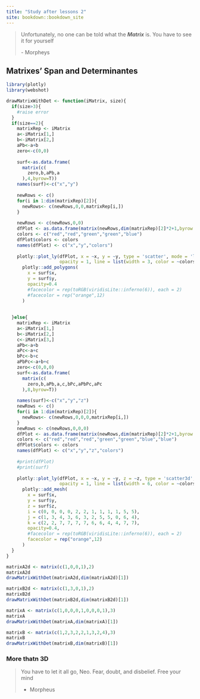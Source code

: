 ```yaml
---
title: "Study after lessons 2"
site: bookdown::bookdown_site
---
```


> Unfortunately, no one can be told what the ***Matrix*** is. You have to see it for yourself
>
> \- Morpheys

## Matrixes' Span and Determinantes

```r
library(plotly)
library(webshot)

drawMatrixWithDet <- function(iMatrix, size){
  if(size>3){
    #raise error
  } 
  if(size==2){
    matrixRep <- iMatrix
    a<-iMatrix[1,]
    b<-iMatrix[2,]
    aPb<-a+b
    zero<-c(0,0)
    
    surf<-as.data.frame(
      matrix(c(
        zero,b,aPb,a
      ),4,byrow=T))
    names(surf)<-c("x","y")
    
    newRows <- c()
    for(i in 1:dim(matrixRep)[2]){
      newRows<- c(newRows,0,0,matrixRep[i,])
    }
    
    newRows <- c(newRows,0,0)
    dfPlot <- as.data.frame(matrix(newRows,dim(matrixRep)[2]*2+1,byrow = T))
    colors <- c("red","red","green","green","blue")
    dfPlot$colors <- colors
    names(dfPlot) <- c("x","y","colors")
    
    plotly::plot_ly(dfPlot, x = ~x, y = ~y, type = 'scatter', mode = 'lines',
                    opacity = 1, line = list(width = 3, color = ~colors,reverscale = FALSE)) %>%
      plotly::add_polygons(
        x = surf$x,
        y = surf$y,
        opacity=0.4
        #facecolor = rep(toRGB(viridisLite::inferno(6)), each = 2)
        #facecolor = rep("orange",12)
      )
    
    
  }else{
    matrixRep <- iMatrix
    a<-iMatrix[1,]
    b<-iMatrix[2,]
    c<-iMatrix[3,]
    aPb<-a+b
    aPc<-a+c
    bPc<-b+c
    aPbPc<-a+b+c
    zero<-c(0,0,0)
    surf<-as.data.frame(
      matrix(c(
        zero,b,aPb,a,c,bPc,aPbPc,aPc
      ),8,byrow=T))
    
    names(surf)<-c("x","y","z")
    newRows <- c()
    for(i in 1:dim(matrixRep)[2]){
      newRows<- c(newRows,0,0,0,matrixRep[i,])
    }
    newRows <- c(newRows,0,0,0)
    dfPlot <- as.data.frame(matrix(newRows,dim(matrixRep)[2]*2+1,byrow = T))
    colors <- c("red","red","red","green","green","blue","blue")
    dfPlot$colors <- colors
    names(dfPlot) <- c("x","y","z","colors")
    
    #print(dfPlot)
    #print(surf)
    
    plotly::plot_ly(dfPlot, x = ~x, y = ~y, z = ~z, type = 'scatter3d', mode = 'lines',
                    opacity = 1, line = list(width = 6, color = ~colors,  opacity=c(0.3,0.3,0.3,0.3,0.3,0.3),reverscale = FALSE)) %>%
      plotly::add_mesh(
        x = surf$x,
        y = surf$y,
        z = surf$z,
        i = c(0, 0, 0, 0, 2, 2, 1, 1, 1, 1, 5, 5),
        j = c(1, 3, 4, 3, 6, 3, 2, 5, 5, 0, 6, 4),
        k = c(2, 2, 7, 7, 7, 7, 6, 6, 4, 4, 7, 7),
        opacity=0.4,
        #facecolor = rep(toRGB(viridisLite::inferno(6)), each = 2)
        facecolor = rep("orange",12)
      )
  }
}

```

```r
matrixA2d <- matrix(c(1,0,0,1),2) 
matrixA2d
drawMatrixWithDet(matrixA2d,dim(matrixA2d)[1])

matrixB2d <- matrix(c(1,3,0,1),2) 
matrixB2d
drawMatrixWithDet(matrixB2d,dim(matrixB2d)[1])

matrixA <- matrix(c(1,0,0,0,1,0,0,0,1),3) 
matrixA
drawMatrixWithDet(matrixA,dim(matrixA)[1])

matrixB <- matrix(c(1,2,3,2,2,1,3,2,4),3)
matrixB
drawMatrixWithDet(matrixB,dim(matrixB)[1])
```


### More thatn 3D

> You have to let it all go, Neo. Fear, doubt, and disbelief. Free your mind
>
> - Morpheus

